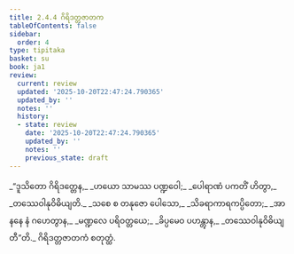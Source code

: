 ```yaml
---
title: 2.4.4 ဂိရိဒတ္တဇာတက
tableOfContents: false
sidebar:
  order: 4
type: tipitaka
basket: su
book: ja1
review:
  current: review
  updated: '2025-10-20T22:47:24.790365'
  updated_by: ''
  notes: ''
  history:
  - state: review
    date: '2025-10-20T22:47:24.790365'
    updated_by: ''
    notes: ''
    previous_state: draft
---
```



<DynamicBreadcrumb />


<ReviewStatus review={frontmatter.review} showDetails={true} />

<HypothesisAnnotation frontmatter={frontmatter} />

<Division number="67" book="ja1" e="ch" v="22" p="47">

<Paragraph number="447" type="verses" book="ja1">
_“ဒူသိတော ဂိရိဒတ္တေန,_  
_ဟယော သာမဿ ပဏ္ဍဝေါ;_  
_ပေါရာဏံ ပကတိံ ဟိတွာ,_  
_တဿေဝါနုဝိဓိယျတိ._  

</Paragraph>

</Division>
<Division number="68" book="ja1" e="ch" v="22" p="47">

<Paragraph number="448" type="verses" book="ja1">
_သစေ စ တနုဇော ပေါသော,_  
_သိခရာကာရကပ္ပိတော;_  
_အာနနေ နံ ဂဟေတွာန,_  
_မဏ္ဍလေ ပရိဝတ္တယေ;_  
_ခိပ္ပမေဝ ပဟန္တွာန,_  
_တဿေဝါနုဝိဓိယျတီ”တိ._  


</Paragraph>
</Division>

<Paragraph number="449" type="center" book="ja1">
ဂိရိဒတ္တဇာတကံ စတုတ္ထံ.
</Paragraph>